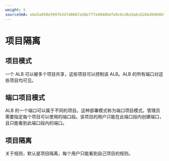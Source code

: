 ```yaml
---
weight: 5
sourceSHA: e6a5a950e5997b3d7d0867a58e77fa9840b4fa9c6cdb2dabcb26bd9d69b52007
---
```


# 项目隔离

## 项目模式

一个 ALB 可以被多个项目共享，这些项目可以控制该 ALB。ALB 的所有端口对这些项目均可见。

## 端口项目模式

ALB 的一个端口可以属于不同的项目。这种部署模式称为端口项目模式。管理员需要指定每个项目可以使用的端口段。该项目的用户只能在此端口段内创建端口，且只能看到此端口段内的端口。

## 项目隔离

关于规则，默认是项目隔离，每个用户只能看到自己项目的规则。
